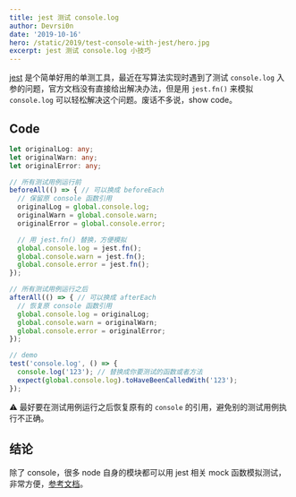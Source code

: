 ```yaml
---
title: jest 测试 console.log
author: Devrsi0n
date: '2019-10-16'
hero: /static/2019/test-console-with-jest/hero.jpg
excerpt: jest 测试 console.log 小技巧
---
```


[jest](https://jestjs.io) 是个简单好用的单测工具，最近在写算法实现时遇到了测试 `console.log` 入参的问题，官方文档没有直接给出解决办法，但是用 `jest.fn()` 来模拟 `console.log` 可以轻松解决这个问题。废话不多说，show code。

## Code

```ts
let originalLog: any;
let originalWarn: any;
let originalError: any;

// 所有测试用例运行前
beforeAll(() => { // 可以换成 beforeEach
  // 保留原 console 函数引用
  originalLog = global.console.log;
  originalWarn = global.console.warn;
  originalError = global.console.error;

  // 用 jest.fn() 替换，方便模拟
  global.console.log = jest.fn();
  global.console.warn = jest.fn();
  global.console.error = jest.fn();
});

// 所有测试用例运行之后
afterAll(() => { // 可以换成 afterEach
  // 恢复原 console 函数引用
  global.console.log = originalLog;
  global.console.warn = originalWarn;
  global.console.error = originalError;
});

// demo
test('console.log', () => {
  console.log('123'); // 替换成你要测试的函数或者方法
  expect(global.console.log).toHaveBeenCalledWith('123');
});
```

⚠ 最好要在测试用例运行之后恢复原有的 `console` 的引用，避免别的测试用例执行不正确。

## 结论

除了 console，很多 node 自身的模块都可以用 jest 相关 mock 函数模拟测试，非常方便，[参考文档](https://jestjs.io/docs/en/bypassing-module-mocks)。
